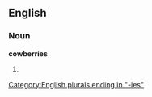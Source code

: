 ==English==

===Noun===
'''cowberries'''

# {{plural of|[[cowberry]]}}

[[Category:English plurals ending in "-ies"]]